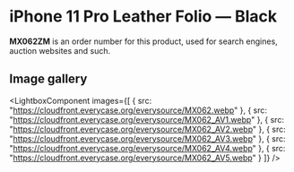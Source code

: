 
# iPhone 11 Pro Leather Folio — Black

<Callout type='info' emoji='👉🏻'>**MX062ZM** is an order number for this product, used for search engines, auction websites and such.</Callout>

## Image gallery

<LightboxComponent
    images={[
      {
        src: "https://cloudfront.everycase.org/everysource/MX062.webp"
      },
      {
        src: "https://cloudfront.everycase.org/everysource/MX062_AV1.webp"
      },
      {
        src: "https://cloudfront.everycase.org/everysource/MX062_AV2.webp"
      },
      {
        src: "https://cloudfront.everycase.org/everysource/MX062_AV3.webp"
      },
      {
        src: "https://cloudfront.everycase.org/everysource/MX062_AV4.webp"
      },
      {
        src: "https://cloudfront.everycase.org/everysource/MX062_AV5.webp"
      }
    ]}
  />
